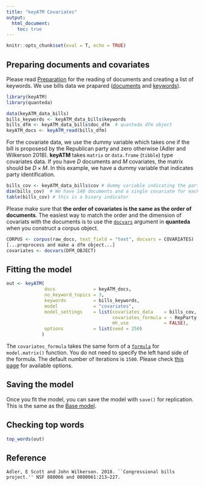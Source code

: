```yaml
---
title: "keyATM Covariates"
output: 
  html_document:
    toc: true
---
```


```r
knitr::opts_chunk$set(eval = T, echo = TRUE)
```

## Preparing documents and covariates
Please read [Preparation](Preparation.html) for the reading of documents and creating a list of keywords. We use bills data we prapared ([documents](Preparation.html#reading-documents-into-keyatm) and [keywords](Preparation.html#preparing-keywords)).

```r
library(keyATM)
library(quanteda)

data(keyATM_data_bills)
bills_keywords <- keyATM_data_bills$keywords
bills_dfm <- keyATM_data_bills$doc_dfm  # quanteda dfm object
keyATM_docs <- keyATM_read(bills_dfm)
```

For the covariate data, we use the dummy variable which takes one if the bill is proposesd by the Republican party and zero otherwise (Adler and Wilkerson 2018). **keyATM** takes `matrix` or `data.frame` (`tibble`) type covariates data. If you have $D$ documents and $M$ covariates, the matrix should be $D \times M$. In this example, we have a dummy variable that indicates party identification.

```r
bills_cov <- keyATM_data_bills$cov # dummy variable indicating the party proposed the bill
dim(bills_cov)  # We have 140 documents and a single covariate for each document
table(bills_cov) # this is a binary indicator
```

Please make sure that **the order of covariates is the same as the order of documents**.
The easiest way to match the order and the dimension of covariats with the documents is to use
the [`docvars`](https://quanteda.io/reference/corpus.html) argument in **quanteda** when you
construct a corpus object.
```r
CORPUS <- corpus(raw_docs, text_field = "text", docvars = COVARIATES)
[...preprocess and make a dfm object...]
covariates <- docvars(DFM_OBJECT)
```


## Fitting the model
```r
out <- keyATM(
              docs              = keyATM_docs,                            # text input
              no_keyword_topics = 3,                                      # number of topics without keywords
              keywords          = bills_keywords,                         # keywords (a list)
              model             = "covariates",                           # select the model
              model_settings    = list(covariates_data    = bills_cov,    # covariate data
                                       covariates_formula = ~ RepParty,   # formula to fit covarite
                                       mh_use             = FALSE),       # use Metloporis Hastings
              options           = list(seed = 250)
             )
```
The `covariates_formula` takes the same form of a [`formula`](https://rdrr.io/r/stats/formula.html) for `model.matrix()` function. You do not need to specify the left hand side of the formula. The default number of iterations is `1500`. Please check [this page](Options.html) for available options.


## Saving the model

Once you fit the model, you can save the model with `save()` for replication. This is the same as the [Base model](keyATM_base.html#saving-the-model).

## Checking top words
```r
top_words(out)
```

## Reference
```
Adler, E Scott and John Wilkerson. 2018. ``Congressional bills project.'' NSF 880066 and 0080061:213–227.
```


